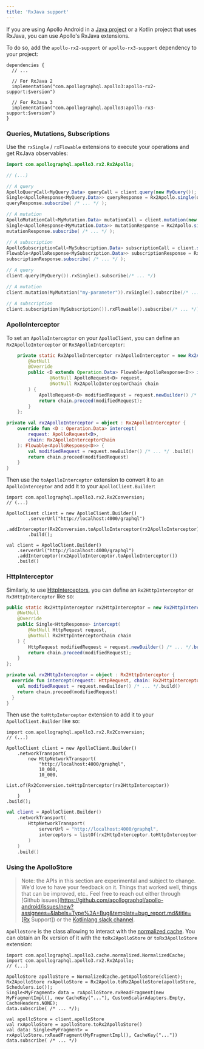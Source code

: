 ```yaml
---
title: 'RxJava support'
---
```



If you are using Apollo Android in a [Java project](java) or a Kotlin project that uses
RxJava, you can use Apollo's RxJava extensions.

To do so, add the `apollo-rx2-support` or `apollo-rx3-support` dependency to your project:

```kotlin:title=build.gradle[.kts]
dependencies {
  // ...

  // For RxJava 2
  implementation("com.apollographql.apollo3:apollo-rx2-support:$version")

  // For RxJava 3
  implementation("com.apollographql.apollo3:apollo-rx3-support:$version")
}
```

### Queries, Mutations, Subscriptions

Use the `rxSingle` / `rxFlowable` extensions to execute your operations and get RxJava observables:

<MultiCodeBlock>

```java
import com.apollographql.apollo3.rx2.Rx2Apollo;

// (...)

// A query
ApolloQueryCall<MyQuery.Data> queryCall = client.query(new MyQuery());
Single<ApolloResponse<MyQuery.Data>> queryResponse = Rx2Apollo.single(queryCall);
queryResponse.subscribe( /* ... */ );

// A mutation
ApolloMutationCall<MyMutation.Data> mutationCall = client.mutation(new MyMutation("my-parameter"));
Single<ApolloResponse<MyMutation.Data>> mutationResponse = Rx2Apollo.single(mutationCall);
mutationResponse.subscribe( /* ... */ );

// A subscription
ApolloSubscriptionCall<MySubscription.Data> subscriptionCall = client.subscription(new MySubscription());
Flowable<ApolloResponse<MySubscription.Data>> subscriptionResponse = Rx2Apollo.flowable(subscriptionCall);
subscriptionResponse.subscribe( /* ... */ );
```

```kotlin
// A query
client.query(MyQuery()).rxSingle().subscribe(/* ... */)

// A mutation
client.mutation(MyMutation("my-parameter")).rxSingle().subscribe(/* ... */)

// A subscription
client.subscription(MySubscription()).rxFlowable().subscribe(/* ... */)
```
</MultiCodeBlock>

### ApolloInterceptor

To set an `ApolloInterceptor` on your `ApolloClient`, you can define an `Rx2ApolloInterceptor` or `Rx3ApolloInterceptor`:

<MultiCodeBlock>

```java
    private static Rx2ApolloInterceptor rx2ApolloInterceptor = new Rx2ApolloInterceptor() {
        @NotNull
        @Override
        public <D extends Operation.Data> Flowable<ApolloResponse<D>> intercept(
                @NotNull ApolloRequest<D> request,
                @NotNull Rx2ApolloInterceptorChain chain
        ) {
            ApolloRequest<D> modifiedRequest = request.newBuilder() /* ... */.build();
            return chain.proceed(modifiedRequest);
        }
    };
```

```kotlin
private val rx2ApolloInterceptor = object : Rx2ApolloInterceptor {
    override fun <D : Operation.Data> intercept(
        request: ApolloRequest<D>,
        chain: Rx2ApolloInterceptorChain
    ): Flowable<ApolloResponse<D>> {
        val modifiedRequest = request.newBuilder() /* ... */ .build()
        return chain.proceed(modifiedRequest)
    }
}
```
</MultiCodeBlock>


Then use the `toApolloInterceptor` extension to convert it to an `ApolloInterceptor` and add it to your `ApolloClient.Builder`:

<MultiCodeBlock>

```java{6}
import com.apollographql.apollo3.rx2.Rx2Conversion;
// (...)

ApolloClient client = new ApolloClient.Builder()
        .serverUrl("http://localhost:4000/graphql")
        .addInterceptor(Rx2Conversion.toApolloInterceptor(rx2ApolloInterceptor))
        .build();
```
```kotlin{3}
val client = ApolloClient.Builder()
    .serverUrl("http://localhost:4000/graphql")
    .addInterceptor(rx2ApolloInterceptor.toApolloInterceptor())
    .build()
```

</MultiCodeBlock>


### HttpInterceptor

Similarly, to use [HttpInterceptors](interceptors-http), you can define an `Rx2HttpInterceptor` or `Rx3HttpInterceptor` like so:

<MultiCodeBlock>

```java
public static Rx2HttpInterceptor rx2HttpInterceptor = new Rx2HttpInterceptor() {
    @NotNull
    @Override
    public Single<HttpResponse> intercept(
        @NotNull HttpRequest request,
        @NotNull Rx2HttpInterceptorChain chain
    ) {
        HttpRequest modifiedRequest = request.newBuilder() /* ... */.build();
        return chain.proceed(modifiedRequest);
    }
};

```

```kotlin
private val rx2HttpInterceptor = object : Rx2HttpInterceptor {
  override fun intercept(request: HttpRequest, chain: Rx2HttpInterceptorChain): Single<HttpResponse> {
    val modifiedRequest = request.newBuilder() /* ... */.build()
    return chain.proceed(modifiedRequest)
  }
}
```
</MultiCodeBlock>

Then use the `toHttpInterceptor` extension to add it to your `ApolloClient.Builder` like so:

<MultiCodeBlock>

```java{10}
import com.apollographql.apollo3.rx2.Rx2Conversion;
// (...)

ApolloClient client = new ApolloClient.Builder()
    .networkTransport(
        new HttpNetworkTransport(
            "http://localhost:4000/graphql",
            10_000,
            10_000,
            List.of(Rx2Conversion.toHttpInterceptor(rx2HttpInterceptor))
        )
    )
.build();
```

```kotlin
val client = ApolloClient.Builder()
    .networkTransport(
        HttpNetworkTransport(
            serverUrl = "http://localhost:4000/graphql",
            interceptors = listOf(rx2HttpInterceptor.toHttpInterceptor())
        )
    )
    .build()
```

</MultiCodeBlock>

### Using the ApolloStore

> Note: the APIs in this section are experimental and subject to change. We'd love to have your feedback on it. Things that worked well, things that can be improved, etc.. Feel free to reach out either through [Github issues](https://github.com/apollographql/apollo-android/issues/new?assignees=&labels=Type%3A+Bug&template=bug_report.md&title=[Rx Support]) or the [Kotlinlang slack channel](https://app.slack.com/client/T09229ZC6/C01A6KM1SBZ).

`ApolloStore` is the class allowing to interact with the [normalized cache](../../caching/normalized-cache). You can obtain an Rx version of it with the `toRx2ApolloStore` or `toRx3ApolloStore` extension:

<MultiCodeBlock>

```java{6}
import com.apollographql.apollo3.cache.normalized.NormalizedCache;
import com.apollographql.apollo3.rx2.Rx2Apollo;
// (...)

ApolloStore apolloStore = NormalizedCache.getApolloStore(client);
Rx2ApolloStore rxApolloStore = Rx2Apollo.toRx2ApolloStore(apolloStore, Schedulers.io());
Single<MyFragment> data = rxApolloStore.rxReadFragment(new MyFragmentImpl(), new CacheKey("..."), CustomScalarAdapters.Empty, CacheHeaders.NONE);
data.subscribe( /* ... */);
```

```kotlin{2}
val apolloStore = client.apolloStore
val rxApolloStore = apolloStore.toRx2ApolloStore()
val data: Single<MyFragment> = rxApolloStore.rxReadFragment(MyFragmentImpl(), CacheKey("..."))
data.subscribe( /* ... */)
```

</MultiCodeBlock>
